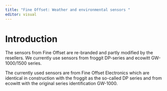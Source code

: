 ```yaml
---
title: "Fine Offset: Weather and environmental sensors "
editor: visual
---
```

# Introduction
The sensors from Fine Offset are re-branded and partly modified by the resellers. We currently use sensors from froggit DP-series and ecowitt GW-1000/1500 series.

The currently used sensors are from Fine Offset Electronics which are identical in construction with the froggit as the so-called DP series and from ecowitt with the original series identification GW-1000.
